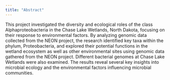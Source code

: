 ```yaml
---
title: "Abstract"
---
```


This project investigated the diversity and ecological roles of the class Alphaproteobacteria in the Chase Lake Wetlands, North Dakota, focusing on their response to environmental factors. By analyzing genomic data collected from the NEON project, the research identified key taxa within the phylum, Proteobacteria, and explored their potential functions in the wetland ecosystem as well as other environmental sites using genomic data gathered from the NEON project. Different bacterial genomes at Chase Lake Wetlands were also examined. The results reveal several key insights into microbial ecology and the environmental factors influencing microbial communities. 
